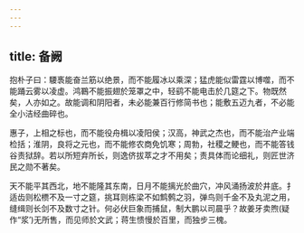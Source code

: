 ```yaml
---
---
---
```

title: 备阙
---




抱朴子曰：騕褭能奋兰筋以绝景，而不能履冰以乘深；猛虎能似雷霆以博噬，而不能踊云雾以凌虚。鸿鶤不能振翅於笼罩之中，轻鹞不能电击於几筵之下。物既然矣，人亦如之。故能调和阴阳者，未必能兼百行修简书也；能敷五迈九者，不必能全小洁经曲碎也。

惠子，上相之标也，而不能役舟楫以凌阳侯；汉高，神武之杰也，而不能治产业端检括；淮阴，良将之元也，而不能修农商免饥寒；周勃，社稷之鲠也，而不能答钱谷责狱辞。若以所短弃所长，则逸侪拔萃之才不用矣；责具体而论细礼，则匠世济民之勋不著矣。

天不能平其西北，地不能隆其东南，日月不能摛光於曲穴，冲风涌扬波於井底。扌适齿则松槚不及一寸之筵，挑耳则栋梁不如鹪鹩之羽，弹鸟则千金不及丸泥之用，缝缉则长剑不及数寸之针。何必伏巨象而捕鼠，制大鹏以司晨乎？故姜牙卖煦(疑作“浆’)无所售，而见师於文武；蒋生愦慢於百里，而独步三槐。